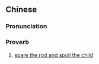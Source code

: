 ==Chinese==
{{zh-forms}}

===Pronunciation===
{{zh-pron
|m=不 dǎ 不 chéng qì
|c=bat1 daa2 bat1 sing4 hei3
|cat=prov
}}

===Proverb===
{{zh-proverb}}

# [[spare the rod and spoil the child]]